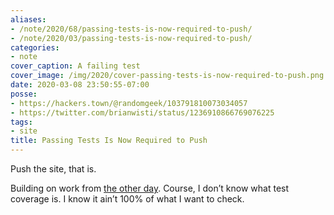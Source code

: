 ```yaml
---
aliases:
- /note/2020/68/passing-tests-is-now-required-to-push/
- /note/2020/03/passing-tests-is-now-required-to-push/
categories:
- note
cover_caption: A failing test
cover_image: /img/2020/cover-passing-tests-is-now-required-to-push.png
date: 2020-03-08 23:50:55-07:00
posse:
- https://hackers.town/@randomgeek/103791810073034057
- https://twitter.com/brianwisti/status/1236910866769076225
tags:
- site
title: Passing Tests Is Now Required to Push
---
```


Push the site, that is.

Building on work from [the other
day](/post/2020/03/today-in-personal-accomplishments). Course, I don’t
know what test coverage is. I know it ain’t 100% of what I want to
check.